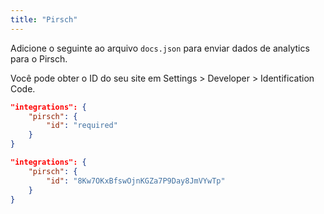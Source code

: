 ```yaml
---
title: "Pirsch"
---
```


Adicione o seguinte ao arquivo `docs.json` para enviar dados de analytics para o Pirsch.

Você pode obter o ID do seu site em Settings > Developer > Identification Code.

<CodeGroup>

```json Analytics options in docs.json
"integrations": {
    "pirsch": {
        "id": "required"
    }
}
```

```json Example
"integrations": {
    "pirsch": {
        "id": "8Kw7OKxBfswOjnKGZa7P9Day8JmVYwTp"
    }
}
```

</CodeGroup>